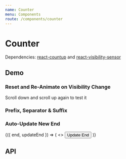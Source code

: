 ```yaml
---
name: Counter
menu: Components
route: /components/counter
---
```





# Counter

Dependencies: [react-countup](https://github.com/glennreyes/react-countup) and [react-visibility-sensor](https://github.com/joshwnj/react-visibility-sensor)

## Demo

### Reset and Re-Animate on Visibility Change

Scroll down and scroll up again to test it

<Playground>
  <Counter isResetEnabled start={0} end={10000} />
</Playground>

### Prefix, Separator & Suffix

<Playground>
  <Counter start={0} end={10000} prefix="$ " separator="," suffix=" left" />
</Playground>

### Auto-Update New End

<Playground>
  <CounterDemo>
    {({ end, updateEnd }) => (
      <>
        <Counter start={0} end={end} />
        <Button onClick={updateEnd}>Update End</Button>
      </>
    )}
  </CounterDemo>
</Playground>

## API

<Props of={Counter} />
